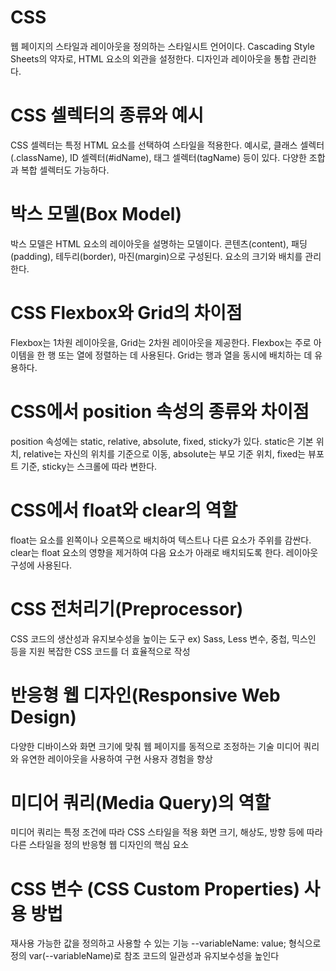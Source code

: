# CSS
웹 페이지의 스타일과 레이아웃을 정의하는 스타일시트 언어이다. 
Cascading Style Sheets의 약자로, HTML 요소의 외관을 설정한다. 
디자인과 레이아웃을 통합 관리한다.

# CSS 셀렉터의 종류와 예시
CSS 셀렉터는 특정 HTML 요소를 선택하여 스타일을 적용한다. 
예시로, 클래스 셀렉터(.className), ID 셀렉터(#idName), 태그 셀렉터(tagName) 등이 있다. 
다양한 조합과 복합 셀렉터도 가능하다.

# 박스 모델(Box Model)
박스 모델은 HTML 요소의 레이아웃을 설명하는 모델이다. 
콘텐츠(content), 패딩(padding), 테두리(border), 마진(margin)으로 구성된다. 
요소의 크기와 배치를 관리한다.

# CSS Flexbox와 Grid의 차이점
Flexbox는 1차원 레이아웃을, Grid는 2차원 레이아웃을 제공한다. 
Flexbox는 주로 아이템을 한 행 또는 열에 정렬하는 데 사용된다. 
Grid는 행과 열을 동시에 배치하는 데 유용하다.

# CSS에서 position 속성의 종류와 차이점
position 속성에는 static, relative, absolute, fixed, sticky가 있다. 
static은 기본 위치, relative는 자신의 위치를 기준으로 이동, absolute는 부모 기준 위치, fixed는 뷰포트 기준, sticky는 스크롤에 따라 변한다.

# CSS에서 float와 clear의 역할
float는 요소를 왼쪽이나 오른쪽으로 배치하여 텍스트나 다른 요소가 주위를 감싼다. 
clear는 float 요소의 영향을 제거하여 다음 요소가 아래로 배치되도록 한다. 
레이아웃 구성에 사용된다.

# CSS 전처리기(Preprocessor)
CSS 코드의 생산성과 유지보수성을 높이는 도구
ex) Sass, Less
변수, 중첩, 믹스인 등을 지원
복잡한 CSS 코드를 더 효율적으로 작성

# 반응형 웹 디자인(Responsive Web Design)
다양한 디바이스와 화면 크기에 맞춰 웹 페이지를 동적으로 조정하는 기술
미디어 쿼리와 유연한 레이아웃을 사용하여 구현
사용자 경험을 향상

# 미디어 쿼리(Media Query)의 역할
미디어 쿼리는 특정 조건에 따라 CSS 스타일을 적용
화면 크기, 해상도, 방향 등에 따라 다른 스타일을 정의
반응형 웹 디자인의 핵심 요소

# CSS 변수 (CSS Custom Properties) 사용 방법
재사용 가능한 값을 정의하고 사용할 수 있는 기능 
--variableName: value; 형식으로 정의 
var(--variableName)로 참조 
코드의 일관성과 유지보수성을 높인다